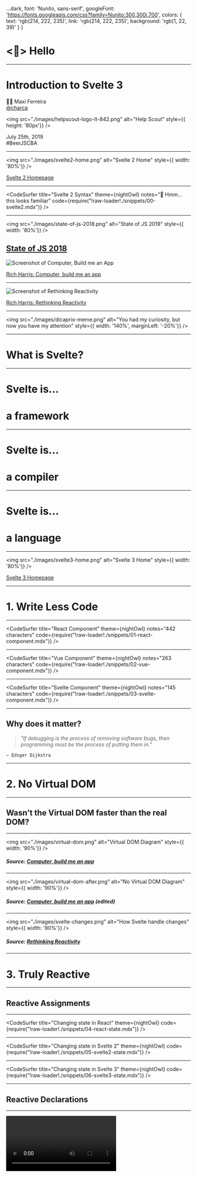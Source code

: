 
  ...dark,
  font: 'Nunito, sans-serif',
  googleFont: 'https://fonts.googleapis.com/css?family=Nunito:300,300i,700',
  colors: {
    text: 'rgb(214, 222, 235)',
    link: 'rgb(214, 222, 235)',
    background: 'rgb(1, 22, 39)'
  }
}

<Head>
  <title>Maxi Ferreira: Introduction to Svelte 3</title>
</Head>

# <👋> Hello

---

# Introduction to Svelte 3

👨‍💻 Maxi Ferreira<br/>
[@charca](https://www.twitter.com/charca)

<img src="./images/helpscout-logo-lt-842.png" alt="Help Scout" style={{ height: '80px'}} />

July 25th, 2019<br/>
#BeerJSCBA

---

<img src="./images/svelte2-home.png" alt="Svelte 2 Home" style={{ width: '80%'}} />

[Svelte 2 Homepage](https://v2.svelte.dev)

---

<CodeSurfer
  title="Svelte 2 Syntax"
  theme={nightOwl}
  notes="🤔 Hmm... this looks familiar"
  code={require("!raw-loader!./snippets/00-svelte2.mdx")}
/>

---

<img src="./images/state-of-js-2018.png" alt="State of JS 2019" style={{ width: '80%'}} />

[State of JS 2018](https://2018.stateofjs.com/front-end-frameworks/other-libraries/)
---

![Screenshot of Computer, Build me an App](./images/computer-build-me-an-app.jpg)

[Rich Harris: Computer, build me an app](https://www.youtube.com/watch?v=qqt6YxAZoOc)

---

![Screenshot of Rethinking Reactivity](./images/rethinking-reactivity.jpg)

[Rich Harris: Rethinking Reactivity](https://www.youtube.com/watch?v=AdNJ3fydeao)

---

<img src="./images/dicaprio-meme.png" alt="You had my curiosity, but now you have my attention" style={{ width: '140%', marginLeft: '-20%'}} />

---

# What is Svelte?

---

# Svelte is...

# a framework

---

# Svelte is...

# a compiler

---

# Svelte is...

# a language

---

<img src="./images/svelte3-home.png" alt="Svelte 3 Home" style={{ width: '80%'}} />

[Svelte 3 Homepage](https://svelte.dev)

---

# 1. Write Less Code

---

<CodeSurfer
  title="React Component"
  theme={nightOwl}
  notes="442 characters"
  code={require("!raw-loader!./snippets/01-react-component.mdx")}
/>

---

<CodeSurfer
  title="Vue Component"
  theme={nightOwl}
  notes="263 characters"
  code={require("!raw-loader!./snippets/02-vue-component.mdx")}
/>

---

<CodeSurfer
  title="Svelte Component"
  theme={nightOwl}
  notes="145 characters"
  code={require("!raw-loader!./snippets/03-svelte-component.mdx")}
/>

---

## Why does it matter?


> _"If debugging is the process of removing software bugs, then programming must be the process of putting them in."_

```
— Edsger Dijkstra
```

---

# 2. No Virtual DOM

---

## Wasn't the Virtual DOM faster than the real DOM?

---

<img src="./images/virtual-dom.png" alt="Virtual DOM Diagram" style={{ width: '90%'}} />

##### Source: [Computer, build me an app](https://www.youtube.com/watch?v=qqt6YxAZoOc)

---

<img src="./images/virtual-dom-after.png" alt="No Virtual DOM Diagram" style={{ width: '90%'}} />

##### Source: [Computer, build me an app](https://www.youtube.com/watch?v=qqt6YxAZoOc) (edited)

---

<img src="./images/svelte-changes.png" alt="How Svelte handle changes" style={{ width: '80%'}} />

##### Source: [Rethinking Reactivity](https://www.youtube.com/watch?v=AdNJ3fydeao)

---

# 3. Truly Reactive

---

## Reactive Assignments

---

<CodeSurfer
  title="Changing state in React"
  theme={nightOwl}
  code={require("!raw-loader!./snippets/04-react-state.mdx")}
/>

---

<CodeSurfer
  title="Changing state in Svelte 2"
  theme={nightOwl}
  code={require("!raw-loader!./snippets/05-svelte2-state.mdx")}
/>

---

<CodeSurfer
  title="Changing state in Svelte 3"
  theme={nightOwl}
  code={require("!raw-loader!./snippets/06-svelte3-state.mdx")}
/>

---

## Reactive Declarations

---

<video src="./images/spreadsheet.mov" controls autoPlay loop />

---

<CodeSurfer
  title="Assign Operator"
  theme={nightOwl}
  code={require("!raw-loader!./snippets/07-reactive1.mdx")}
/>

---

<CodeSurfer
  title="Destiny Operator"
  theme={nightOwl}
  code={require("!raw-loader!./snippets/08-reactive2.mdx")}
/>

---

<CodeSurfer
  title="Destiny Operator in Svelte 3"
  theme={nightOwl}
  notes="$: is a 'labeled statement'"
  code={require("!raw-loader!./snippets/09-reactive3.mdx")}
/>

---

# Performance

---

![Bundle Size](./images/bundle-size.png)

##### Source: [A RealWorld Comparison of Front-End Frameworks with Benchmarks (2019 update)](https://www.freecodecamp.org/news/a-realworld-comparison-of-front-end-frameworks-with-benchmarks-2019-update-4be0d3c78075/)

---

<video src="./images/svelte-performance-demo.mov" controls autoPlay loop style={{ width: '80%'}} />

##### Source: [Rethinking Reactivity](https://www.youtube.com/watch?v=AdNJ3fydeao)

---

# Examples

---

<CodeSurfer
  title="Styling"
  theme={nightOwl}
  notes="https://svelte.dev/examples#nested-components"
  code={require("!raw-loader!./snippets/10-example-styling.mdx")}
/>

---

<CodeSurfer
  title="Props"
  theme={nightOwl}
  notes="https://svelte.dev/examples#default-values"
  code={require("!raw-loader!./snippets/11-example-props.mdx")}
/>

---

<CodeSurfer
  title="State"
  theme={nightOwl}
  notes="https://svelte.dev/examples#reactive-assignments"
  code={require("!raw-loader!./snippets/12-example-state.mdx")}
/>

---

<CodeSurfer
  title="Logic"
  theme={nightOwl}
  notes="https://svelte.dev/examples#else-if-blocks"
  code={require("!raw-loader!./snippets/13-example-logic.mdx")}
/>

---

<CodeSurfer
  title="Events"
  theme={nightOwl}
  notes="https://svelte.dev/examples#event-modifiers"
  code={require("!raw-loader!./snippets/14-example-events.mdx")}
/>

---

<CodeSurfer
  title="Bindings"
  theme={nightOwl}
  notes="https://svelte.dev/examples#text-inputs"
  code={require("!raw-loader!./snippets/15-example-bindings.mdx")}
/>

---

<CodeSurfer
  title="Lifecycle Events"
  theme={nightOwl}
  notes="https://svelte.dev/examples#onmount"
  code={require("!raw-loader!./snippets/16-example-lifecycle.mdx")}
/>

---

<CodeSurfer
  title="Stores"
  theme={nightOwl}
  notes="https://svelte.dev/examples#writable-stores"
  code={require("!raw-loader!./snippets/17-example-stores.mdx")}
/>

---

<CodeSurfer
  title="Transitions"
  theme={nightOwl}
  notes="https://svelte.dev/examples#transition"
  code={require("!raw-loader!./snippets/18-example-transitions.mdx")}
/>

---


<video src="./images/demo.mp4" controls autoPlay loop />

# Demo Time 🎉
## (It can go wrong 🤷‍♂️)

---

# Where do I go next?

- [svelte.dev](https://svelte.dev)
- Rich Harris' talks
  - [Computer, Build Me an App](https://www.youtube.com/watch?v=qqt6YxAZoOc)
  - [Rethinking Reactivity](https://www.youtube.com/watch?v=AdNJ3fydeao)
- [Official Tutorial](https://svelte.dev/tutorial/)
- [Examples and REPL](https://svelte.dev/examples)

---

# Other Projects

- [Sapper](https://sapper.svelte.dev): Next.js/Nuxt for Svelte.
- [Svelte Native](https://svelte-native.technology/): native apps framework based on NativeScript.
- [Svelte GL](https://github.com/sveltejs/gl): WebGL render in Svelte.

---

# Thank you </👋>
[@charca](https://www.twitter.com/charca)
